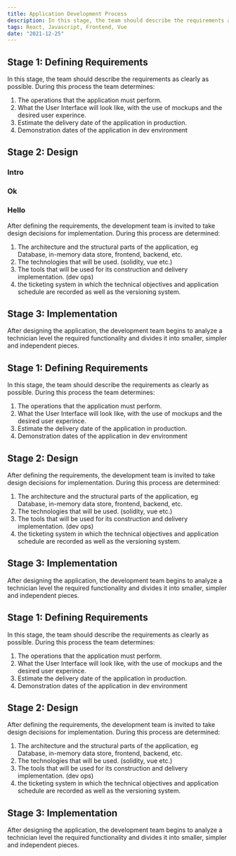 ```yaml
---
title: Application Development Process
description: In this stage, the team should describe the requirements as clearly as possible. During this process the team determines
tags: React, Javascript, Frontend, Vue
date: "2021-12-25"
---
```


## Stage 1: Defining Requirements

In this stage, the team should describe the requirements as clearly as possible. During this process the team determines:

1. The operations that the application must perform.
2. What the User Interface will look like, with the use of mockups and the desired user experince.
3. Estimate the delivery date of the application in production.
4. Demonstration dates of the application in dev environment

## Stage 2: Design

### Intro

### Ok

### Hello

After defining the requirements, the development team is invited to take
design decisions for implementation. During this process
are determined:

1. The architecture and the structural parts of the application, eg Database,
   in-memory data store, frontend, backend, etc.
2. The technologies that will be used. (solidity, vue etc.)
3. The tools that will be used for its construction and delivery
   implementation. (dev ops)
4. the ticketing system in which the technical objectives and application schedule are recorded as well as the versioning system.

## Stage 3: Implementation

After designing the application, the development team begins to analyze a technician
level the required functionality and divides it into smaller, simpler
and independent pieces.

## Stage 1: Defining Requirements

In this stage, the team should describe the requirements as clearly as possible. During this process the team determines:

1. The operations that the application must perform.
2. What the User Interface will look like, with the use of mockups and the desired user experince.
3. Estimate the delivery date of the application in production.
4. Demonstration dates of the application in dev environment

## Stage 2: Design

After defining the requirements, the development team is invited to take
design decisions for implementation. During this process
are determined:

1. The architecture and the structural parts of the application, eg Database,
   in-memory data store, frontend, backend, etc.
2. The technologies that will be used. (solidity, vue etc.)
3. The tools that will be used for its construction and delivery
   implementation. (dev ops)
4. the ticketing system in which the technical objectives and application schedule are recorded as well as the versioning system.

## Stage 3: Implementation

After designing the application, the development team begins to analyze a technician
level the required functionality and divides it into smaller, simpler
and independent pieces.

## Stage 1: Defining Requirements

In this stage, the team should describe the requirements as clearly as possible. During this process the team determines:

1. The operations that the application must perform.
2. What the User Interface will look like, with the use of mockups and the desired user experince.
3. Estimate the delivery date of the application in production.
4. Demonstration dates of the application in dev environment

## Stage 2: Design

After defining the requirements, the development team is invited to take
design decisions for implementation. During this process
are determined:

1. The architecture and the structural parts of the application, eg Database,
   in-memory data store, frontend, backend, etc.
2. The technologies that will be used. (solidity, vue etc.)
3. The tools that will be used for its construction and delivery
   implementation. (dev ops)
4. the ticketing system in which the technical objectives and application schedule are recorded as well as the versioning system.

## Stage 3: Implementation

After designing the application, the development team begins to analyze a technician
level the required functionality and divides it into smaller, simpler
and independent pieces.
